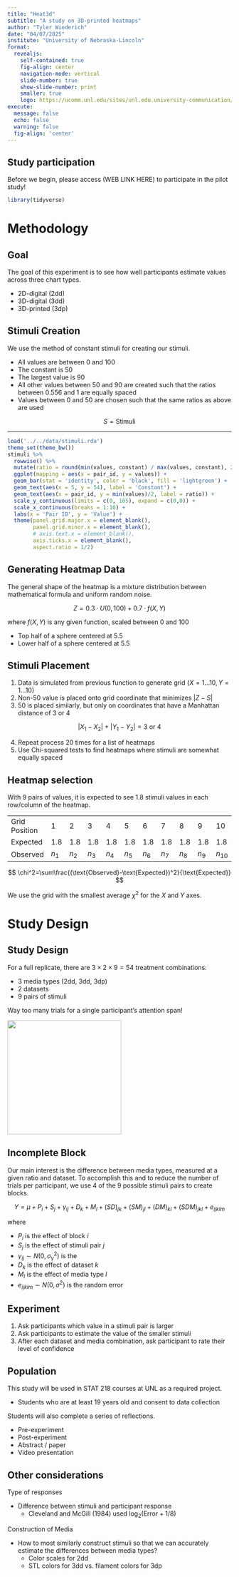 ```yaml
---
title: "Heat3d"
subtitle: "A study on 3D-printed heatmaps"
author: "Tyler Wiederich"
date: "04/07/2025"
institute: "University of Nebraska-Lincoln"
format: 
  revealjs:
    self-contained: true
    fig-align: center
    navigation-mode: vertical
    slide-number: true
    show-slide-number: print
    smaller: true
    logo: https://ucomm.unl.edu/sites/unl.edu.university-communication/files/styles/no_crop_960/public/media/image/nebraska-n.jpg?itok=sSPTwnWf
execute: 
  message: false
  echo: false
  warning: false
  fig-align: 'center'
---
```


## Study participation

Before we begin, please access (WEB LINK HERE) to participate in the pilot study!

```r
library(tidyverse)
```

# Methodology

## Goal

The goal of this experiment is to see how well participants estimate values across three chart types.

-   2D-digital (2dd)
-   3D-digital (3dd)
-   3D-printed (3dp)

## Stimuli Creation

We use the method of constant stimuli for creating our stimuli.

::: incremental
-   All values are between 0 and 100
-   The constant is 50
-   The largest value is 90
-   All other values between 50 and 90 are created such that the ratios between 0.556 and 1 are equally spaced
-   Values between 0 and 50 are chosen such that the same ratios as above are used

$$
S=\text{Stimuli}
$$
:::

------------------------------------------------------------------------

```r
load('../../data/stimuli.rda')
theme_set(theme_bw())
stimuli %>% 
  rowwise() %>% 
  mutate(ratio = round(min(values, constant) / max(values, constant), 2)) %>% 
  ggplot(mapping = aes(x = pair_id, y = values)) + 
  geom_bar(stat = 'identity', color = 'black', fill = 'lightgreen') +
  geom_text(aes(x = 5, y = 54), label = 'Constant') +
  geom_text(aes(x = pair_id, y = min(values)/2, label = ratio)) +
  scale_y_continuous(limits = c(0, 105), expand = c(0,0)) + 
  scale_x_continuous(breaks = 1:10) +
  labs(x = 'Pair ID', y = 'Value') + 
  theme(panel.grid.major.x = element_blank(),
        panel.grid.minor.x = element_blank(),
        # axis.text.x = element_blank(),
        axis.ticks.x = element_blank(),
        aspect.ratio = 1/2)
```

## Generating Heatmap Data

The general shape of the heatmap is a mixture distribution between mathematical formula and uniform random noise.

$$
Z=0.3\cdot U(0,100) + 0.7\cdot f(X,Y)
$$

where $f(X,Y)$ is any given function, scaled between 0 and 100

-   Top half of a sphere centered at 5.5
-   Lower half of a sphere centered at 5.5

## Stimuli Placement

1)  Data is simulated from previous function to generate grid $(X=1\dots 10, Y=1\dots 10)$
2)  Non-50 value is placed onto grid coordinate that minimizes $|Z-S|$
3)  50 is placed similarly, but only on coordinates that have a Manhattan distance of 3 or 4

$$
|X_1-X_2|+|Y_1-Y_2| = 3 \text{ or } 4
$$

4)  Repeat process 20 times for a list of heatmaps
5)  Use Chi-squared tests to find heatmaps where stimuli are somewhat equally spaced

## Heatmap selection

With 9 pairs of values, it is expected to see 1.8 stimuli values in each row/column of the heatmap.

|               |       |       |       |       |       |       |       |       |       |       |
|-------|-------|-------|-------|-------|-------|-------|-------|-------|-------|-------|
| Grid Position | 1     | 2     | 3     | 4     | 5     | 6     | 7     | 8     | 9     | 10    |
| Expected      | 1.8   | 1.8   | 1.8   | 1.8   | 1.8   | 1.8   | 1.8   | 1.8   | 1.8   | 1.8   |
| Observed      | $n_1$ | $n_2$ | $n_3$ | $n_4$ | $n_5$ | $n_6$ | $n_7$ | $n_8$ | $n_9$ | $n_10$ |

$$
\chi^2=\sum\frac{(\text{Observed}-\text{Expected})^2}{\text{Expected}}
$$

We use the grid with the smallest average $\chi^2$ for the $X$ and $Y$ axes.


# Study Design

## Study Design

For a full replicate, there are $3\times2\times9=54$ treatment combinations: 

- 3 media types (2dd, 3dd, 3dp)
- 2 datasets 
- 9 pairs of stimuli

Way too many trials for a single participant's attention span!

![](frustrated.jpeg){.nostretch fig-align="center" height="256px"}

## Incomplete Block

Our main interest is the difference between media types, measured at a given ratio and dataset. To accomplish this and to reduce the number of trials per participant, we use 4 of the 9 possible stimuli pairs to create blocks.

$$
Y = \mu + P_i + S_j + \gamma_{ij} + D_k + M_l + (SD)_{jk} + (SM)_{jl} + (DM)_{kl} + (SDM)_{jkl} + e_{ijklm}
$$

where 

- $P_i$ is the effect of block $i$
- $S_j$ is the effect of stimuli pair $j$
- $\gamma_{ij}\sim N(0,\sigma^2_\gamma)$ is the 
- $D_k$ is the effect of dataset $k$
- $M_l$ is the effect of media type $l$
- $e_{ijklm}\sim N(0,\sigma^2)$ is the random error

## Experiment

1) Ask participants which value in a stimuli pair is larger
2) Ask participants to estimate the value of the smaller stimuli
3) After each dataset and media combination, ask participant to rate their level of confidence

## Population

This study will be used in STAT 218 courses at UNL as a required project.

  - Students who are at least 19 years old and consent to data collection
    
Students will also complete a series of reflections.

  - Pre-experiment
  - Post-experiment
  - Abstract / paper
  - Video presentation

## Other considerations

Type of responses

- Difference between stimuli and participant response
    - Cleveland and McGill (1984) used $\log_2(\text{Error}+1/8)$ 

Construction of Media

- How to most similarly construct stimuli so that we can accurately estimate the differences between media types?
    - Color scales for 2dd
    - STL colors for 3dd vs. filament colors for 3dp
